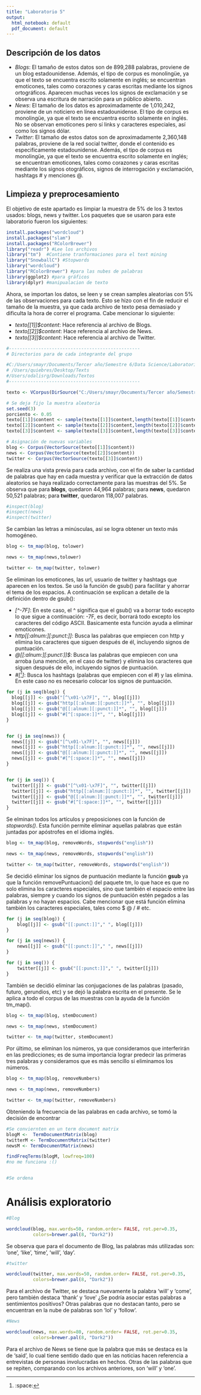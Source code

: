 ---
title: "Laboratorio 5"
output:
  html_notebook: default
  pdf_document: default
---

## Descripción de los datos
* _Blogs_: El tamaño de estos datos son de 899,288 palabras, proviene de un blog estadounidense. Además, el tipo de corpus es monolingüe, ya que el texto se encuentra escrito solamente en inglés; se encuentran emoticones, tales como corazones y caras escritas mediante los signos ortográficos. Aparecen muchas veces los signos de exclamación y se observa una escritura de narración para un público abierto. 
* _News_: El tamaño de los datos es aproximadamente de 1,010,242, proviene de un noticiero en línea estadounidense. El tipo de corpus es monolingüe, ya que el texto se encuentra escrito solamente en inglés. No se observan emoticones pero sí links y caracteres especiales, así como los signos dólar.
* _Twitter_: El tamaño de estos datos son de aproximadamente 2,360,148 palabras, proviene de la red social twitter, donde el contenido es especificamente estadounidense. Además, el tipo de corpus es monolingüe, ya que el texto se encuentra escrito solamente en inglés; se encuentran emoticones, tales como corazones y caras escritas mediante los signos otográficos, signos de interrogación y exclamación, hashtags # y menciones @.

## Limpieza y preprocesamiento
El objetivo de este apartado es limpiar la muestra de 5% de los 3 textos usados: blogs, news y twitter. Los paquetes que se usaron para este laboratorio fueron los siguientes:
```{r}
install.packages("wordcloud")
install.packages("slam") 
install.packages("RColorBrewer")
library("readr") #Lee los archivos 
library("tm")  #Contiene tranformaciones para el text mining
library("SnowballC") #Stopwords
library("wordcloud")
library("RColorBrewer") #para las nubes de palabras 
library(ggplot2) #para gráficos
library(dplyr) #manipualacion de texto
```

Ahora, se importan los datos, se leen y se crean samples aleatorias con 5% de las observaciones para cada texto. Esto se hizo con el fin de reducir el tamaño de la muestra, ya que cada archivo de texto pesa demasiado y dificulta la hora de correr el programa. Cabe mencionar lo siguiente: 

* _texto[[1]]$content_: Hace referencia al archivo de Blogs. 
* _texto[[2]]$content_: Hace referencia al archivo de News. 
* _texto[[3]]$content_: Hace referencia al archivo de Twitter. 
```{r}
#-------------------------------------------------
# Directorios para de cada integrante del grupo

#C:/Users/smayr/Documents/Tercer año/Semestre 6/Data Science/Laboratorio 5
# /Users/quiebres/Desktop/Texts
#/Users/odalisrg/Downloads/Textos
#-------------------------------------------------

texto <- VCorpus(DirSource("C:/Users/smayr/Documents/Tercer año/Semestre 6/Data Science/Laboratorio 5"), readerControl = list(language = "en"))

# Se deja fijo la muestra aleatoria
set.seed(3)
porciento <- 0.05
texto[[1]]$content <- sample(texto[[1]]$content,length(texto[[1]]$content)*porciento)
texto[[2]]$content <- sample(texto[[2]]$content,length(texto[[2]]$content)*porciento)
texto[[3]]$content <- sample(texto[[3]]$content,length(texto[[3]]$content)*porciento)

# Asignación de nuevas variables
blog <- Corpus(VectorSource(texto[[1]]$content))
news <- Corpus(VectorSource(texto[[2]]$content))
twitter <- Corpus(VectorSource(texto[[3]]$content))
```

Se realiza una vista previa para cada archivo, con el fin de saber la cantidad de palabras que hay en cada muestra y verificar que la extracción de datos aleatorios se haya realizado correctamente para las muestras del 5%. Se observa que para **blogs**, quedaron 44,964 palabras; para **news**, quedaron 50,521 palabras; para **twitter**, quedaron 118,007 palabras.
```{r}
#inspect(blog) 
#inspect(news)
#inspect(twitter)
```

Se cambian las letras a minúsculas, así se logra obtener un texto más homogéneo. 
```{r}
blog <- tm_map(blog, tolower)

news <- tm_map(news,tolower)

twitter <- tm_map(twitter, tolower)

```

Se eliminan los emoticones, las url, usuario de twitter y hashtags que aparecen en los textos. Se usó la función de gsub() para facilitar y ahorrar el tema de los espacios. A continuación se explican a detalle de la definición dentro de gsub():

* *[\^\x01-\x7F]*: En este caso, el ^ significa que el gsub() va a borrar todo excepto lo que sigue a continuación: \x01-\x7F, es decir, borrará todo excepto los caracteres del código ASCII. Basicamente esta función ayuda a eliminar emoticones.  
* *http[[:alnum:][:punct:]]*: Busca las palabras que empiecen con http y elimina los caracteres que siguen después de él, incluyendo signos de puntuación.
* *@[[:alnum:][:punct:]]$*: Busca las palabras que empiecen con una arroba (una mención, en el caso de twitter) y elimina los caracteres que siguen después de ello, incluyendo signos de puntuación. 
* *#[^[:space:]]*: Busca los hashtags (palabras que empiecen con el #) y las elimina. En este caso no es necesario colocar los signos de puntuación. 
```{r}
for (j in seq(blog)) {
  blog[[j]] <- gsub("[^\x01-\x7F]", "", blog[[j]])
  blog[[j]] <- gsub("http[[:alnum:][:punct:]]*", "", blog[[j]])
  blog[[j]] <- gsub("@[[:alnum:][:punct:]]*", "", blog[[j]])
  blog[[j]] <- gsub("#[^[:space:]]*", "", blog[[j]])
}


for (j in seq(news)) {
  news[[j]] <- gsub("[^\x01-\x7F]", "", news[[j]])
  news[[j]] <- gsub("http[[:alnum:][:punct:]]*", "", news[[j]])
  news[[j]] <- gsub("@[[:alnum:][:punct:]]*", "", news[[j]])
  news[[j]] <- gsub("#[^[:space:]]*", "", news[[j]])
}


for (j in seq()) {
  twitter[[j]] <- gsub("[^\x01-\x7F]", "", twitter[[j]])
  twitter[[j]] <- gsub("http[[:alnum:][:punct:]]*", "", twitter[[j]])
  twitter[[j]] <- gsub("@[[:alnum:][:punct:]]*", "", twitter[[j]])
  twitter[[j]] <- gsub("#[^[:space:]]*", "", twitter[[j]])
}
```

Se elminan todos los artículos y preposiciones con la función de *stopwords()*. Esta función permite eliminar aquellas palabras que están juntadas por apóstrofes en el idioma inglés. 
```{r}
blog <- tm_map(blog, removeWords, stopwords("english"))

news <- tm_map(news, removeWords, stopwords("english"))

twitter <- tm_map(twitter, removeWords, stopwords("english"))
```

Se decidió eliminar los signos de puntuación mediante la función **gsub** ya que la función removePuntuacion() del paquete tm, lo que hace es que no solo elimina los caracteres especiales, sino que también el espacio entre las palabras, siempre y cuando los signos de puntuación estén pegados a las palabras y no hayan espacios. Cabe mencionar que está función elimina también los caracteres especiales, tales como $ @ / # etc. 
```{r}
for (j in seq(blog)) {
    blog[[j]] <- gsub("[[:punct:]]"," ", blog[[j]])
}

for (j in seq(news)) {
    news[[j]] <- gsub("[[:punct:]]"," ", news[[j]])
}

for (j in seq()) {
    twitter[[j]] <- gsub("[[:punct:]]"," ", twitter[[j]])
}
```

También se decidió eliminar las conjugaciones de las palabras (pasado, futuro, gerundios, etc) y se dejó la palabra escrita en el presente. Se le aplica a todo el corpus de las muestras con la ayuda de la función tm_map().
```{r}
blog <- tm_map(blog, stemDocument)

news <- tm_map(news, stemDocument)

twitter <- tm_map(twitter, stemDocument)
```

Por último, se eliminan los números, ya que consideramos que interferirán en las predicciones; es de suma importancia lograr predecir las primeras tres palabras y consideramos que es más sencillo si eliminamos los números. 
```{r}
blog <- tm_map(blog, removeNumbers)

news <- tm_map(news, removeNumbers)

twitter <- tm_map(twitter, removeNumbers)
```

Obteniendo la frecuencia de las palabras en cada archivo, se tomó la decisión de encontrar 
```{r}
#Se conviernten en un term document matrix
blogM <-  TermDocumentMatrix(blog)
twitterM <- TermDocumentMatrix(twitter)
newsM <- TermDocumentMatrix(news)

findFreqTerms(blogM, lowfreq=100)
#no me funciona :()


#Se ordena 
```

# Análisis exploratorio

```{r}

#Blog

wordcloud(blog, max.words=50, random.order= FALSE, rot.per=0.35, 
          colors=brewer.pal(8, "Dark2"))
```
Se observa que para el documento de Blog, las palabras más utilizadas son: 'one', 'like', 'time', 'will', 'day'. 


```{r}

#twitter

wordcloud(twitter, max.words=50, random.order= FALSE, rot.per=0.35, 
          colors=brewer.pal(8, "Dark2"))
```
Para el archivo de Twitter, se destaca nuevamente la palabra 'will' y 'come', pero también destaca 'thank' y 'love' ¿Se podría asociar estas palabras a sentimientos positivos?
Otras palabras que no destacan tanto, pero se encuentran en la nube de palabras son 'lol' y 'follow'.

```{r}

#News

wordcloud(news, max.words=80, random.order= FALSE, rot.per=0.35, 
          colors=brewer.pal(8, "Dark2"))
```
Para el archivo de News se tiene que la palabra que más se destaca es la de 'said', lo cual tiene sentido dado que en las noticias hacen referencia a entrevistas de personas involucradas en hechos. Otras de las palabras que se repiten, comparando con los archivos anteriores, son 'will' y 'one'. 


